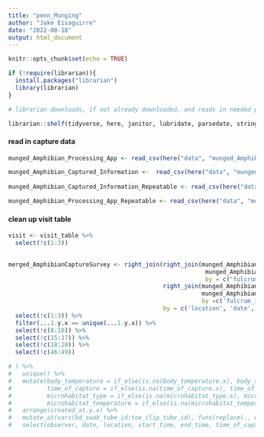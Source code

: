 ```yaml
---
title: "penn_Munging"
author: "Jake Eisaguirre"
date: "2022-08-18"
output: html_document
---
```


```r
knitr::opts_chunk$set(echo = TRUE)

if (!require(librarian)){
  install.packages("librarian")
  library(librarian)
}

# librarian downloads, if not already downloaded, and reads in needed packages

librarian::shelf(tidyverse, here, janitor, lubridate, parsedate, stringr,hms)
```

#### read in capture data
```r

munged_Amphibian_Processing_App <- read_csv(here("data", "munged_Amphibian_Processing_App.csv"))

munged_Amphibian_Captured_Information <-  read_csv(here("data", "munged_Amphibian_Captured_Information.csv"))
                       
munged_Amphibian_Captured_Information_Repeatable <- read_csv(here("data", "munged_Amphibian_Captured_Information_Repeatable.csv"))

munged_Amphibian_Processing_App_Repeatable <- read_csv(here("data", "munged_Amphibian_Processing_App_Repeatable.csv"))
```
#### clean up visit table
```r

visit <- visit_table %>% 
  select(!c(1:3))

  
merged_AmphibianCaptureSurvey <- right_join(right_join(munged_Amphibian_Captured_Information,
                                                        munged_Amphibian_Captured_Information_Repeatable, 
                                                        by = c("fulcrum_id" = "fulcrum_parent_id")),
                                            right_join(munged_Amphibian_Processing_App,
                                                       munged_Amphibian_Processing_App_Repeatable, 
                                                       by =c('fulcrum_id' = 'fulcrum_parent_id')),
                                            by = c('location', 'date', 'bag_id')) %>% 
  select(!c(1:3)) %>% 
  filter(...1.y.x == unique(...1.y.x)) %>% 
  select(!c(8:10)) %>% 
  select(!c(15:17)) %>% 
  select(!c(18:20)) %>% 
  select(!c(46:49)) 

# ) %>%
#   unique() %>% 
#   mutate(body_temperature = if_else(is.na(body_temperature.x), body_temperature.y, body_temperature.x,),
#          time_of_capture = if_else(is.na(time_of_capture.x), time_of_capture.y, time_of_capture.x,),
#          microhabitat_type = if_else(is.na(microhabitat_type.x), microhabitat_type.y, microhabitat_type.x,),
#          microhabitat_temperature = if_else(is.na(microhabitat_temperature.x), microhabitat_temperature.y, microhabitat_temperature.x,)) %>% 
#   arrange(created_at.y.x) %>%
#   mutate_at(vars(bd_swab_tube_id:toe_clip_tube_id), funs(replace(., duplicated(.), NA))) %>%
#   select(observer, date, location, start_time, end_time, time_of_capture, body_temperature, microhabitat_type, microhabitat_temperature, species_capture, life_stage, sex, bd_swab_tube_id:toe_clip_tube_id, capture_comments) %>% unique()  
```

